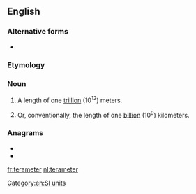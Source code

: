 ==English==

===Alternative forms===
* {{l|en|terametre}}

===Etymology===
{{prefix|tera|meter|lang=en}}

===Noun===
{{en-noun}}

# {{lb|en|US}} A length of one [[trillion]] (10<sup>12</sup>) meters.
# {{lb|en|US}} Or, conventionally, the length of one [[billion]] (10<sup>9</sup>) kilometers.

===Anagrams===
* {{l|en|ratemeter}}
* {{l|en|terametre}}

[[Category:en:SI units]]

[[fr:terameter]]
[[nl:terameter]]